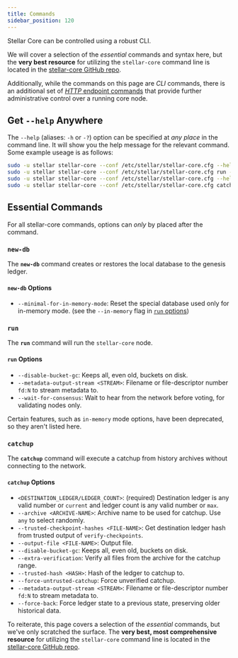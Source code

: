 ```yaml
---
title: Commands
sidebar_position: 120
---
```



Stellar Core can be controlled using a robust CLI.

<Alert>

We will cover a selection of the _essential_ commands and syntax here, but the **very best resource** for utilizing the `stellar-core` command line is located in the [stellar-core GitHub repo].

Additionally, while the commands on this page are _CLI_ commands, there is an additional set of [_HTTP_ endpoint commands] that provide further administrative control over a running core node.

</Alert>

## Get `--help` Anywhere

The `--help` (aliases: `-h` or `-?`) option can be specified at _any place_ in the command line. It will show you the help message for the relevant command. Some example useage is as follows:

```bash
sudo -u stellar stellar-core --conf /etc/stellar/stellar-core.cfg --help
sudo -u stellar stellar-core --conf /etc/stellar/stellar-core.cfg run --help
sudo -u stellar stellar-core --conf /etc/stellar/stellar-core.cfg --help new-db
sudo -u stellar stellar-core --conf /etc/stellar/stellar-core.cfg catchup --help
```

## Essential Commands

For all stellar-core commands, options can _only_ by placed after the command.

### `new-db`

The **`new-db`** command creates or restores the local database to the genesis ledger.

#### `new-db` Options

- `--minimal-for-in-memory-mode`: Reset the special database used only for in-memory mode. (see the `--in-memory` flag in [`run` options](#run-options))

### `run`

The **`run`** command will run the `stellar-core` node.

#### `run` Options

- `--disable-bucket-gc`: Keeps all, even old, buckets on disk.
- `--metadata-output-stream <STREAM>`: Filename or file-descriptor number `fd:N` to stream metadata to.
- `--wait-for-consensus`: Wait to hear from the network before voting, for validating nodes only.

Certain features, such as `in-memory` mode options, have been deprecated, so they aren't listed here.

### `catchup`

The **`catchup`** command will execute a catchup from history archives without connecting to the network.

#### `catchup` Options

- `<DESTINATION_LEDGER/LEDGER_COUNT>`: (required) Destination ledger is any valid number or `current` and ledger count is any valid number or `max`.
- `--archive <ARCHIVE-NAME>`: Archive name to be used for catchup. Use `any` to select randomly.
- `--trusted-checkpoint-hashes <FILE-NAME>`: Get destination ledger hash from trusted output of `verify-checkpoints`.
- `--output-file <FILE-NAME>`: Output file.
- `--disable-bucket-gc`: Keeps all, even old, buckets on disk.
- `--extra-verification`: Verify all files from the archive for the catchup range.
- `--trusted-hash <HASH>`: Hash of the ledger to catchup to.
- `--force-untrusted-catchup`: Force unverified catchup.
- `--metadata-output-stream <STREAM>`: Filename or file-descriptor number `fd:N` to stream metadata to.
- `--force-back`: Force ledger state to a previous state, preserving older historical data.

<Alert>

To reiterate, this page covers a selection of the _essential_ commands, but we've only scratched the surface. The **very best, most comprehensive resource** for utilizing the `stellar-core` command line is located in the [stellar-core GitHub repo].

</Alert>

[stellar-core GitHub repo]: https://github.com/stellar/stellar-core/blob/master/docs/software/commands.md
[_HTTP_ endpoint commands]: https://github.com/stellar/stellar-core/blob/master/docs/software/commands.md#http-commands
